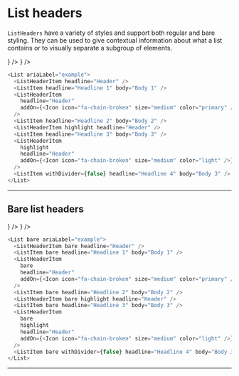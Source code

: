 
# List headers

`ListHeaders` have a variety of styles and support both regular and bare styling. They can be used to give contextual information about what a list contains or to visually separate a subgroup of elements.

<List ariaLabel="example">
  <ListHeaderItem headline="Header" />
  <ListItem headline="Headline 1" body="Body 1" />
  <ListHeaderItem
    headline="Header"
    addOn={<Icon icon="fa-chain-broken" size="medium" color="primary" />}
  />
  <ListItem headline="Headline 2" body="Body 2" />
  <ListHeaderItem highlight headline="Header" />
  <ListItem headline="Headline 3" body="Body 3" />
  <ListHeaderItem
    highlight
    headline="Header"
    addOn={<Icon icon="fa-chain-broken" size="medium" color="light" />}
  />
  <ListItem withDivider={false} headline="Headline 4" body="Body 3" />
</List>

```js
<List ariaLabel="example">
  <ListHeaderItem headline="Header" />
  <ListItem headline="Headline 1" body="Body 1" />
  <ListHeaderItem
    headline="Header"
    addOn={<Icon icon="fa-chain-broken" size="medium" color="primary" />}
  />
  <ListItem headline="Headline 2" body="Body 2" />
  <ListHeaderItem highlight headline="Header" />
  <ListItem headline="Headline 3" body="Body 3" />
  <ListHeaderItem
    highlight
    headline="Header"
    addOn={<Icon icon="fa-chain-broken" size="medium" color="light" />}
  />
  <ListItem withDivider={false} headline="Headline 4" body="Body 3" />
</List>
```

---

## Bare list headers

<List bare ariaLabel="example">
  <ListHeaderItem bare headline="Header" />
  <ListItem bare headline="Headline 1" body="Body 1" />
  <ListHeaderItem
    bare
    headline="Header"
    addOn={<Icon icon="fa-chain-broken" size="medium" color="primary" />}
  />
  <ListItem bare headline="Headline 2" body="Body 2" />
  <ListHeaderItem bare highlight headline="Header" />
  <ListItem bare headline="Headline 3" body="Body 3" />
  <ListHeaderItem
    bare
    highlight
    headline="Header"
    addOn={<Icon icon="fa-chain-broken" size="medium" color="highlight" />}
  />
  <ListItem bare withDivider={false} headline="Headline 4" body="Body 3" />
</List>

```js
<List bare ariaLabel="example">
  <ListHeaderItem bare headline="Header" />
  <ListItem bare headline="Headline 1" body="Body 1" />
  <ListHeaderItem
    bare
    headline="Header"
    addOn={<Icon icon="fa-chain-broken" size="medium" color="primary" />}
  />
  <ListItem bare headline="Headline 2" body="Body 2" />
  <ListHeaderItem bare highlight headline="Header" />
  <ListItem bare headline="Headline 3" body="Body 3" />
  <ListHeaderItem
    bare
    highlight
    headline="Header"
    addOn={<Icon icon="fa-chain-broken" size="medium" color="light" />}
  />
  <ListItem bare withDivider={false} headline="Headline 4" body="Body 3" />
</List>
```

---
